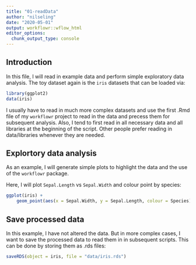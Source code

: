 ```yaml
---
title: "01-readData"
author: "nilseling"
date: "2020-05-01"
output: workflowr::wflow_html
editor_options:
  chunk_output_type: console
---
```


## Introduction

In this file, I will read in example data and perform simple exploratory data analysis. 
The toy dataset again is the `iris` datasets that can be loaded via:

```r
library(ggplot2)
data(iris)
```

I usually have to read in much more complex datasets and use the first .Rmd file of my `workflowr` project to read in the data and precess them for subsequent analysis.
Also, I tend to first read in all necessary data and all libraries at the beginning of the script.
Other people prefer reading in data/libraries whenever they are needed.

## Explortory data analysis

As an example, I will generate simple plots to highlight the data and the use of the `workflowr` package.

Here, I will plot `Sepal.Length` vs `Sepal.Width` and colour point by species:

```r
ggplot(iris) +
    geom_point(aes(x = Sepal.Width, y = Sepal.Length, colour = Species))
```

## Save processed data

In this example, I have not altered the data.
But in more complex cases, I want to save the processed data to read them in in subsequent scripts.
This can be done by storing them as .rds files:

```r
saveRDS(object = iris, file = "data/iris.rds")
```



